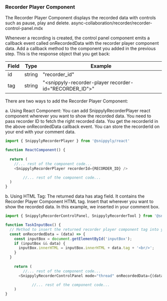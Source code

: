 ### Recorder Player Component

The Recorder Player Component displays the recorded data with controls such as pause, play and delete.
async-collaboration/recorder/recorder-control-panel.mdx

Whenever a recording is created, the control panel component emits a callback event called onRecordedData with the recorder player component data. Add a callback method to the <VeltRecorderControlPanel onRecordedData=''> component you added in the previous step. This is the response object that you get back:

| Field    | Type                          | Example                                                                            |
| -------- | ------------------------------| -----------------------------------------------------------------------------------|
| id       | string                        | "recorder_id"                                                                      |
| tag      | string                        | "<snippyly-recorder-player recorder-id=\"RECORDER_ID\"></snippyly-recorder-player>"|


There are two ways to add the Recorder Player Component:

a. Using React Component: You can add SnippylyRecorderPlayer react component wherever you want to show the recorded data. You need to pass recorder ID to fetch the right recorded data. You get the recorderId in the above onRecordedData callback event. You can store the recorderId on your end with your comment data.

```js
import { SnippylyRecorderPlayer } from '@snippyly/react'

function ReactComponent() {
  
  return (
    //... rest of the component code...
    <SnippylyRecorderPlayer recorderId={RECORDER_ID} />

		//... rest of the component code...
  )
}
```


b. Using HTML Tag: The returned data has atag field. It contains the Recorder Player Component HTML tag. Insert that wherever you want to show the recorded data. In this example, we inserted in your comment box.

```js
import { SnippylyRecorderControlPanel, SnippylyRecorderTool } from '@snippyly/react'

function TaskInputBox() {
  // Method to insert the returned recorder player component tag into your comment input box container.
  const onRecordedData = (data) => {
    const inputBox = document.getElementById('inputBox');
    if (inputBox && data) {
      inputBox.innerHTML = inputBox.innerHTML + data.tag + '<br/>';
    }
  }
  
    return (
    	//... rest of the component code...
      <SnippylyRecorderControlPanel mode="thread" onRecordedData={(data) => onRecordedData(data)} />

			//... rest of the component code...
    )
}
```